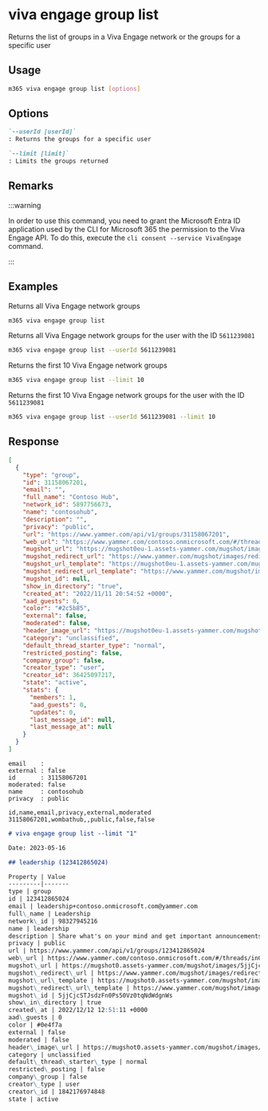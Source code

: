 
# viva engage group list

Returns the list of groups in a Viva Engage network or the groups for a specific user

## Usage

```sh
m365 viva engage group list [options]
```

## Options

```md definition-list
`--userId [userId]`
: Returns the groups for a specific user

`--limit [limit]`
: Limits the groups returned
```

<Global />

## Remarks

:::warning

In order to use this command, you need to grant the Microsoft Entra ID application used by the CLI for Microsoft 365 the permission to the Viva Engage API. To do this, execute the `cli consent --service VivaEngage` command.

:::

## Examples

Returns all Viva Engage network groups

```sh
m365 viva engage group list
```

Returns all Viva Engage network groups for the user with the ID `5611239081`

```sh
m365 viva engage group list --userId 5611239081
```

Returns the first 10 Viva Engage network groups

```sh
m365 viva engage group list --limit 10
```

Returns the first 10 Viva Engage network groups for the user with the ID `5611239081`

```sh
m365 viva engage group list --userId 5611239081 --limit 10
```

## Response

<Tabs>
  <TabItem value="JSON">

  ```json
  [
    {
      "type": "group",
      "id": 31158067201,
      "email": "",
      "full_name": "Contoso Hub",
      "network_id": 5897756673,
      "name": "contosohub",
      "description": "",
      "privacy": "public",
      "url": "https://www.yammer.com/api/v1/groups/31158067201",
      "web_url": "https://www.yammer.com/contoso.onmicrosoft.com/#/threads/inGroup?type=in_group&feedId=31158067201",
      "mugshot_url": "https://mugshot0eu-1.assets-yammer.com/mugshot/images/group_profile.png?P1=1668205176&P2=104&P3=1&P4=l98Wk4FkhCqVX1J8bQ_8yZDbK4cfU1lQGgkK0Ak1k2g-tfLV9_ecm6k7FyFApCq3Xnzl7NPKpGLWT2IVD-Ft5q3VSCwzv5c0A1l-SFC5MrfN25BIsR9ux8K-LlYbFUF3yeh-vFk_IxwE-AI2xEVCuq0aoINzHiIW4Gi5IxC6mDDni72sE2LuM3X4LooEowEYrzfz5d-m9hMveU1E8KPPEmq3WTejhJ_Bc3zY3XA3n4jEPDnZ09uPUyVCBpa84Ysh-GGSkFWsPBAldAQAbbzcjip_SzrfKz868BolCLlbM3DwRQfyDH9Of9IYEZpu1U85hBuNoolF68rKPVL6-bxl2w&size=48x48",
      "mugshot_redirect_url": "https://www.yammer.com/mugshot/images/redirect/48x48/group_profile.png",
      "mugshot_url_template": "https://mugshot0eu-1.assets-yammer.com/mugshot/images/group_profile.png?P1=1668205176&P2=104&P3=1&P4=l98Wk4FkhCqVX1J8bQ_8yZDbK4cfU1lQGgkK0Ak1k2g-tfLV9_ecm6k7FyFApCq3Xnzl7NPKpGLWT2IVD-Ft5q3VSCwzv5c0A1l-SFC5MrfN25BIsR9ux8K-LlYbFUF3yeh-vFk_IxwE-AI2xEVCuq0aoINzHiIW4Gi5IxC6mDDni72sE2LuM3X4LooEowEYrzfz5d-m9hMveU1E8KPPEmq3WTejhJ_Bc3zY3XA3n4jEPDnZ09uPUyVCBpa84Ysh-GGSkFWsPBAldAQAbbzcjip_SzrfKz868BolCLlbM3DwRQfyDH9Of9IYEZpu1U85hBuNoolF68rKPVL6-bxl2w&size={width}x{height}",
      "mugshot_redirect_url_template": "https://www.yammer.com/mugshot/images/redirect/{width}x{height}/group_profile.png",
      "mugshot_id": null,
      "show_in_directory": "true",
      "created_at": "2022/11/11 20:54:52 +0000",
      "aad_guests": 0,
      "color": "#2c5b85",
      "external": false,
      "moderated": false,
      "header_image_url": "https://mugshot0eu-1.assets-yammer.com/mugshot/images/group-header-coffee.png?P1=1668204451&P2=104&P3=1&P4=hPZP6QJbY1Oj4KQZAodyMQyvjUahlwoqSCMqioVYvDoB-9Fx3qEB3ZTM7I_TF-mceKqGVDtasUIH8ZDYEfjTg9zgWWDpmkREJySioTZ0WcPtHIUkh2GUWJOfr-5aX9QhdpE1Fpp94mltGCtBc_nqlEbgIAYCJtBKgLAgUFZ4L2WSkQNn5Y_JLp5cM9Gnf7Z3MmHniN0Na1oemDhZ1vOsGCtaU09WPB5oNoSUMfwqYSKjF5IqXdd55Y3F2NZuuyTHoZS65BFZR9OJaICXJs6Q2dNExLqMvGQ76_aZsgli-BG67MVwfDsmqpxsjZZOBIZGQOEKc4D_bx8iQUHZD7p2xA",
      "category": "unclassified",
      "default_thread_starter_type": "normal",
      "restricted_posting": false,
      "company_group": false,
      "creator_type": "user",
      "creator_id": 36425097217,
      "state": "active",
      "stats": {
        "members": 1,
        "aad_guests": 0,
        "updates": 0,
        "last_message_id": null,
        "last_message_at": null
      }
    }
  ]
  ```

  </TabItem>
  <TabItem value="Text">

  ```text
  email    :
  external : false
  id       : 31158067201
  moderated: false
  name     : contosohub
  privacy  : public
  ```

  </TabItem>
  <TabItem value="CSV">

  ```csv
  id,name,email,privacy,external,moderated
  31158067201,wombathub,,public,false,false
  ```

  </TabItem>
  <TabItem value="Markdown">

  ```md
  # viva engage group list --limit "1"

  Date: 2023-05-16

  ## leadership (123412865024)

  Property | Value
  ---------|-------
  type | group
  id | 123412865024
  email | leadership+contoso.onmicrosoft.com@yammer.com
  full\_name | Leadership
  network\_id | 98327945216
  name | leadership
  description | Share what's on your mind and get important announcements from Patti and the rest of the Leadership Team.
  privacy | public
  url | https://www.yammer.com/api/v1/groups/123412865024
  web\_url | https://www.yammer.com/contoso.onmicrosoft.com/#/threads/inGroup?type=in\_group&feedId=123412865024
  mugshot\_url | https://mugshot0.assets-yammer.com/mugshot/images/5jjCjcSTJsdzFn0Ps50Vz0tqNdWdgnWs?P1=1684267104&P2=104&P3=1&P4=igdO9ZCQbSd5YS7tzwuIFj9CmMPsPWWpAjsk0xGDGrciD-3XKKsHbYx-e6H22yZ6OqLc3zt\_5ZOWefd8l537cWNUOPzeDg2lz\_fNxx1bowFMIdz6mRCHcCwygEwtKI0HxX5eHd4cdJBg54c4R6VN1\_Oex7Ug9Are6hVux4DsLg7eoNMMYvvcjXUp2zcT7o6bXYcZM2WBf\_r1IC24Sb-PLaSfAtKJZsswBBTkmz\_B7O5PZFcY4TQJvd5XzwEL17aqWm1hV1MCUSEd3Ms7Clc7KwxA0Hhv1rWYF064siAHEDiVlKZrE1yN7j-gCt0K1\_xUHWc54TrUIjFxnrwMDGZvzw&size=48x48
  mugshot\_redirect\_url | https://www.yammer.com/mugshot/images/redirect/48x48/5jjCjcSTJsdzFn0Ps50Vz0tqNdWdgnWs
  mugshot\_url\_template | https://mugshot0.assets-yammer.com/mugshot/images/5jjCjcSTJsdzFn0Ps50Vz0tqNdWdgnWs?P1=1684267104&P2=104&P3=1&P4=igdO9ZCQbSd5YS7tzwuIFj9CmMPsPWWpAjsk0xGDGrciD-3XKKsHbYx-e6H22yZ6OqLc3zt\_5ZOWefd8l537cWNUOPzeDg2lz\_fNxx1bowFMIdz6mRCHcCwygEwtKI0HxX5eHd4cdJBg54c4R6VN1\_Oex7Ug9Are6hVux4DsLg7eoNMMYvvcjXUp2zcT7o6bXYcZM2WBf\_r1IC24Sb-PLaSfAtKJZsswBBTkmz\_B7O5PZFcY4TQJvd5XzwEL17aqWm1hV1MCUSEd3Ms7Clc7KwxA0Hhv1rWYF064siAHEDiVlKZrE1yN7j-gCt0K1\_xUHWc54TrUIjFxnrwMDGZvzw&size={width}x{height}
  mugshot\_redirect\_url\_template | https://www.yammer.com/mugshot/images/redirect/{width}x{height}/5jjCjcSTJsdzFn0Ps50Vz0tqNdWdgnWs
  mugshot\_id | 5jjCjcSTJsdzFn0Ps50Vz0tqNdWdgnWs
  show\_in\_directory | true
  created\_at | 2022/12/12 12:51:11 +0000
  aad\_guests | 0
  color | #0e4f7a
  external | false
  moderated | false
  header\_image\_url | https://mugshot0.assets-yammer.com/mugshot/images/group-header-megaphone.png?P1=1684266783&P2=104&P3=1&P4=FObDxfvTV7O201-7u4v-u4Y25mAZNrpD9QhUqSXbUyC8UaqvGJH7mT5yPtx0Qls\_QUkM3606i0F2GnkQHOwC1tVW8Vse0yNZHWDTyqA\_wSRX\_fn6cP47uoC4wvSsGAmWeb6epr-hJpDW\_qn-1CHQF7cen2Ti9Ap-XncmOiu2Tfd2DTuGyuHKivI6cxGGbIQ5ERU1NgiVEXqKClOMb9qPUBu4dqPc1gfaFDaA1umUslwTG3DRfAIVviECiG1eHI5cjkTX5qifscUXCmEOQU5lLih9J409qVUOPa0vs1clNspm6XtkVaAfC8FB2gaBmEqbVtFBVbAwyoUJhu2KM0Vp7w
  category | unclassified
  default\_thread\_starter\_type | normal
  restricted\_posting | false
  company\_group | false
  creator\_type | user
  creator\_id | 1842176974848
  state | active
  ```

  </TabItem>
</Tabs>

